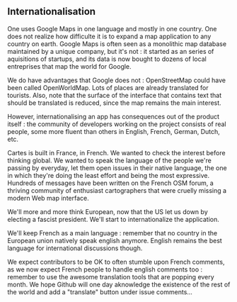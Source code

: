 ## Internationalisation

One uses Google Maps in one language and mostly in one country. One does not realize how difficulte it is to expand a map application to any country on earth. Google Maps is often seen as a monolithic map database maintained by a unique company, but it's not : it started as an series of aquisitions of startups, and its data is now bought to dozens of local entreprises that map the world for Google.

We do have advantages that Google does not : OpenStreetMap could have been called OpenWorldMap. Lots of places are already translated for tourists. Also, note that the surface of the interface that contains text that should be translated is reduced, since the map remains the main interest.

However, internationalising an app has consequences out of the product itself : the community of developers working on the project consists of real people, some more fluent than others in English, French, German, Dutch, etc.

Cartes is built in France, in French. We wanted to check the interest before thinking global. We wanted to speak the language of the people we're passing by everyday, let them open issues in their native language, the one in which they're doing the least effort and being the most expressive. Hundreds of messages have been written on the French OSM forum, a thriving community of enthusiast cartographers that were cruelly missing a modern Web map interface.

We'll more and more think European, now that the US let us down by electing a fascist president. We'll start to internationalize the application.

We'll keep French as a main language : remember that no country in the European union natively speak english anymore. English remains the best language for international discussions though.

We expect contributors to be OK to often stumble upon French comments, as we now expect French people to handle english comments too : remember to use the awesome translation tools that are popping every month. We hope Github will one day aknowledge the existence of the rest of the world and add a "translate" button under issue comments...
